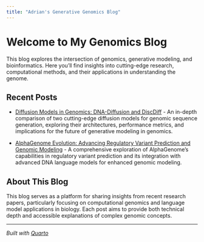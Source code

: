 ```yaml
---
title: "Adrian's Generative Genomics Blog"
---
```


# Welcome to My Genomics Blog

This blog explores the intersection of genomics, generative modeling, and bioinformatics. Here you'll find insights into cutting-edge research, computational methods, and their applications in understanding the genome.

## Recent Posts

- [Diffusion Models in Genomics: DNA-Diffusion and DiscDiff](blog-posts/dna-diffusion-genomic-sequences.html) - An in-depth comparison of two cutting-edge diffusion models for genomic sequence generation, exploring their architectures, performance metrics, and implications for the future of generative modeling in genomics.

- [AlphaGenome Evolution: Advancing Regulatory Variant Prediction and Genomic Modeling](blog-posts/alphagenome-evolution-genomic-modeling.html) - A comprehensive exploration of AlphaGenome's capabilities in regulatory variant prediction and its integration with advanced DNA language models for enhanced genomic modeling.

## About This Blog

This blog serves as a platform for sharing insights from recent research papers, particularly focusing on computational genomics and language model applications in biology. Each post aims to provide both technical depth and accessible explanations of complex genomic concepts.

---

*Built with [Quarto](https://quarto.org/)*
